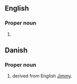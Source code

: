 ==English==

===Proper noun===

{{head|en|proper noun}}

# {{given name|male|lang=en}}

==Danish==

===Proper noun===
{{head|da|proper noun}}

# {{given name|male|lang=da}} derived from English [[Jimmy]].